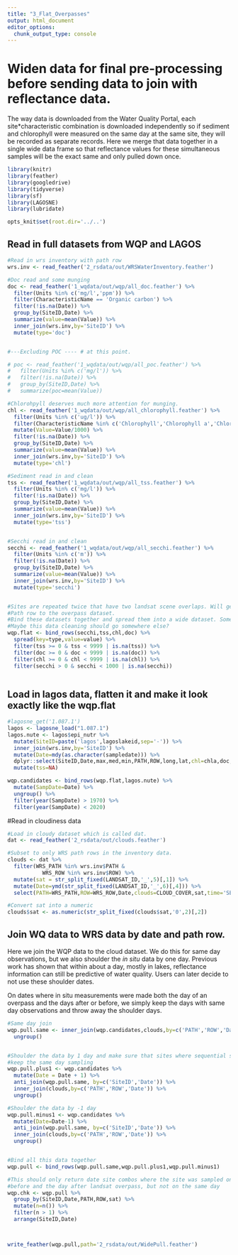 ```yaml
---
title: "3_Flat_Overpasses"
output: html_document
editor_options: 
  chunk_output_type: console
---
```


# Widen data for final pre-processing before sending data to join with reflectance data.

The way data is downloaded from the Water Quality Portal, each site*characteristic combination is downloaded independently so if sediment and chlorophyll were measured on the same day at the same site, they will be recorded as separate records. Here we merge that data together in a single wide data frame so that reflectance values for these simultaneous samples will be the exact same and only pulled down once. 

```r
library(knitr)
library(feather)
library(googledrive)
library(tidyverse)
library(sf)
library(LAGOSNE)
library(lubridate)

opts_knit$set(root.dir='../..')

```


## Read in full datasets from WQP and LAGOS

```r
#Read in wrs inventory with path row
wrs.inv <- read_feather('2_rsdata/out/WRSWaterInventory.feather')

#Doc read and some munging
doc <- read_feather('1_wqdata/out/wqp/all_doc.feather') %>%
  filter(Units %in% c('mg/l','ppm')) %>%
  filter(CharacteristicName == 'Organic carbon') %>%
  filter(!is.na(Date)) %>%
  group_by(SiteID,Date) %>%
  summarize(value=mean(Value)) %>%
  inner_join(wrs.inv,by='SiteID') %>%
  mutate(type='doc')


#---Excluding POC ---- # at this point.

# poc <- read_feather('1_wqdata/out/wqp/all_poc.feather') %>%
#   filter(Units %in% c('mg/l')) %>%
#   filter(!is.na(Date)) %>%
#   group_by(SiteID,Date) %>%
#   summarize(poc=mean(Value))

#Chlorohpyll deserves much more attention for munging. 
chl <- read_feather('1_wqdata/out/wqp/all_chlorophyll.feather') %>%
  filter(Units %in% c('ug/l')) %>% 
  filter(CharacteristicName %in% c('Chlorophyll','Chlorophyll a','Chlorophyll a (probe)','Chlorophyll a (probe relative fluorescence','Chlorophyll a, corrected for pheophytin')) %>%
  mutate(Value=Value/1000) %>%
  filter(!is.na(Date)) %>%
  group_by(SiteID,Date) %>%
  summarize(value=mean(Value)) %>%
  inner_join(wrs.inv,by='SiteID') %>%
  mutate(type='chl')

#Sediment read in and clean
tss <- read_feather('1_wqdata/out/wqp/all_tss.feather') %>%
  filter(Units %in% c('mg/l')) %>%
  filter(!is.na(Date)) %>%
  group_by(SiteID,Date) %>%
  summarize(value=mean(Value)) %>%
  inner_join(wrs.inv,by='SiteID') %>%
  mutate(type='tss')


#Secchi read in and clean
secchi <- read_feather('1_wqdata/out/wqp/all_secchi.feather') %>%
  filter(Units %in% c('m')) %>%
  filter(!is.na(Date)) %>%
  group_by(SiteID,Date) %>%
  summarize(value=mean(Value)) %>%
  inner_join(wrs.inv,by='SiteID') %>%
  mutate(type='secchi')


#Sites are repeated twice that have two landsat scene overlaps. Will get rid of this downstream when joining 
#Path row to the overpass dataset. 
#Bind these datasets together and spread them into a wide dataset. Some small additional data cleaning
#Maybe this data cleaning should go somewhere else? 
wqp.flat <- bind_rows(secchi,tss,chl,doc) %>%
  spread(key=type,value=value) %>%
  filter(tss >= 0 & tss < 9999 | is.na(tss)) %>%
  filter(doc >= 0 & doc < 9999 | is.na(doc)) %>%
  filter(chl >= 0 & chl < 9999 | is.na(chl)) %>%
  filter(secchi > 0 & secchi < 1000 | is.na(secchi)) 



```


## Load in lagos data, flatten it and make it look exactly like the wqp.flat
```r
#lagosne_get('1.087.1')
lagos <- lagosne_load("1.087.1")
lagos.nute <- lagos$epi_nutr %>%
  mutate(SiteID=paste('lagos',lagoslakeid,sep='-')) %>%
  inner_join(wrs.inv,by='SiteID') %>%
  mutate(Date=mdy(as.character(sampledate))) %>%
  dplyr::select(SiteID,Date,max,med,min,PATH,ROW,long,lat,chl=chla,doc,secchi) %>%
  mutate(tss=NA)

wqp.candidates <- bind_rows(wqp.flat,lagos.nute) %>%
  mutate(SampDate=Date) %>% 
  ungroup() %>%
  filter(year(SampDate) > 1970) %>%
  filter(year(SampDate) < 2020)


```


#Read in cloudiness data
```r

#Load in cloudy dataset which is called dat. 
dat <- read_feather('2_rsdata/out/clouds.feather')

#Subset to only WRS path rows in the inventory data. 
clouds <- dat %>%
  filter(WRS_PATH %in% wrs.inv$PATH &
           WRS_ROW %in% wrs.inv$ROW) %>%
  mutate(sat = str_split_fixed(LANDSAT_ID,'_',5)[,1]) %>%
  mutate(Date=ymd(str_split_fixed(LANDSAT_ID,'_',6)[,4])) %>%
  select(PATH=WRS_PATH,ROW=WRS_ROW,Date,clouds=CLOUD_COVER,sat,time='SENSING_TIME',landsat_id=LANDSAT_ID) 

#Convert sat into a numeric
clouds$sat <- as.numeric(str_split_fixed(clouds$sat,'0',2)[,2])


```


## Join WQ data to WRS data by date and path row. 

Here we join the WQP data to the cloud dataset. We do this for same day observations, but we also shoulder the *in situ* data by one day. Previous work has shown that within about a day, mostly in lakes, reflectance information can still be predictive of water quality. Users can later decide to not use these shoulder dates. 

On dates where in situ measurements were made both the day of an overpass and the days after or before, we simply keep the days with same day observations and throw away the shoulder days. 

```r
#Same day join
wqp.pull.same <- inner_join(wqp.candidates,clouds,by=c('PATH','ROW','Date')) %>% 
  ungroup()


#Shoulder the data by 1 day and make sure that sites where sequential samples occur only 
#keep the same day sampling
wqp.pull.plus1 <- wqp.candidates %>%
  mutate(Date = Date + 1) %>%
  anti_join(wqp.pull.same, by=c('SiteID','Date')) %>%
  inner_join(clouds,by=c('PATH','ROW','Date')) %>%
  ungroup()

#Shoulder the data by -1 day
wqp.pull.minus1 <- wqp.candidates %>%
  mutate(Date=Date-1) %>%
  anti_join(wqp.pull.same, by=c('SiteID','Date')) %>%
  inner_join(clouds,by=c('PATH','ROW','Date')) %>%
  ungroup()


#Bind all this data together
wqp.pull <- bind_rows(wqp.pull.same,wqp.pull.plus1,wqp.pull.minus1)

#This should only return date site combos where the site was sampled only the day 
#before and the day after landsat overpass, but not on the same day
wqp.chk <- wqp.pull %>%
  group_by(SiteID,Date,PATH,ROW,sat) %>%
  mutate(n=n()) %>%
  filter(n > 1) %>%
  arrange(SiteID,Date)



write_feather(wqp.pull,path='2_rsdata/out/WidePull.feather')
```



